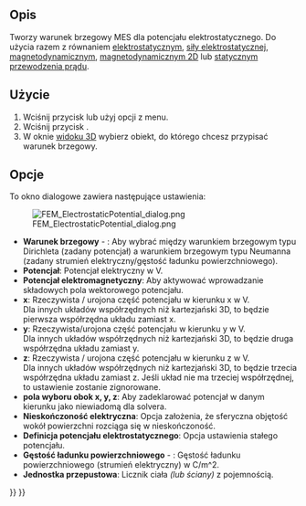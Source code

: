 <languages/>

{{Docnav
|[[FEM_ElementFluid1D/pl|Przekrój dla przepływu 1D]]
|[[FEM_ConstraintCurrentDensity/pl|Warunek brzegowy gęstości prądu]]
|[[FEM_Workbench/pl|środowisko pracy MES]]
|IconL=FEM_ElementFluid1D.svg
|IconR=FEM_ConstraintCurrentDensity.svg
|IconC=Workbench_FEM.svg
}}

{{GuiCommandContainer|
{{GuiCommand/pl
|Name=FEM ConstraintElectrostaticPotential
|Name/pl=MES: Warunek brzegowy potencjału elektrostatycznego
|MenuLocation=Model → Warunki brzegowe elektromagnetyczne → Warunek brzegowy potencjału elektrostatycznego
|Workbenches=[[FEM_Workbench/pl|MES]]
|SeeAlso=[[FEM_Example_Capacitance_Two_Balls/pl|MES: Przykład pojemność dwóch kul]], [[FEM_tutorial/pl|Poradnik MES]]
}}
{{GuiCommandFemInfo/pl
|Solvers=Elmer
}}
}}

<span id="Description"></span>
==Opis==

Tworzy warunek brzegowy MES dla potencjału elektrostatycznego. Do użycia razem z równaniem [[FEM_EquationElectrostatic/pl|elektrostatycznym]], [[FEM_EquationElectricforce/pl|siły elektrostatycznej]], [[FEM_EquationMagnetodynamic/pl|magnetodynamicznym]], [[FEM_EquationMagnetodynamic2D/pl|magnetodynamicznym 2D]] lub [[FEM_EquationStaticCurrent/pl|statycznym przewodzenia prądu]].

<span id="Usage"></span>
==Użycie==

# Wciśnij przycisk {{Button|[[Image:FEM_ConstraintElectrostaticPotential.svg|16px]] '''Warunek brzegowy potencjału elektrostatycznego'''}} lub użyj opcji {{MenuCommand|Model → Warunki brzegowe elektromagnetyczne → [[Image:FEM_ConstraintElectrostaticPotential.svg|16px]] Warunek brzegowy potencjału elektrostatycznego}} z menu.
# Wciśnij przycisk {{Button|Dodaj}}.
# W oknie [[3D_view/pl|widoku 3D]] wybierz obiekt, do którego chcesz przypisać warunek brzegowy.

<span id="Options"></span>
==Opcje==

To okno dialogowe zawiera następujące ustawienia:

[[Image:FEM_ElectrostaticPotential_dialog.png]]

* '''Warunek brzegowy''' - {{Version/pl|1.1}}: Aby wybrać między warunkiem brzegowym typu Dirichleta (zadany potencjał) a warunkiem brzegowym typu Neumanna (zadany strumień elektryczny/gęstość ładunku powierzchniowego).
* '''Potencjał''': Potencjał elektryczny w V.
* '''Potencjał elektromagnetyczny''': Aby aktywować wprowadzanie składowych pola wektorowego potencjału.
* '''x''': Rzeczywista / urojona część potencjału w kierunku x w V.<br> Dla innych układów współrzędnych niż kartezjański 3D, to będzie pierwsza współrzędna układu zamiast x.
* '''y''': Rzeczywista/urojona część potencjału w kierunku y w V.<br> Dla innych układów współrzędnych niż kartezjański 3D, to będzie druga współrzędna układu zamiast y.
* '''z''': Rzeczywista / urojona część potencjału w kierunku z w V.<br> Dla innych układów współrzędnych niż kartezjański 3D, to będzie trzecia współrzędna układu zamiast z. Jeśli układ nie ma trzeciej współrzędnej, to ustawienie zostanie zignorowane.
* '''pola wyboru obok x, y, z''': Aby zadeklarować potencjał w danym kierunku jako niewiadomą dla solvera.
* '''Nieskończoność elektryczna''': Opcja założenia, że sferyczna objętość wokół powierzchni rozciąga się w nieskończoność.
* '''Definicja potencjału elektrostatycznego''': Opcja ustawienia stałego potencjału.
* '''Gęstość ładunku powierzchniowego''' - {{Version/pl|1.1}}: Gęstość ładunku powierzchniowego (strumień elektryczny) w C/m^2.
* '''Jednostka przepustowa''': Licznik ciała ''(lub ściany)'' z pojemnością.


{{Docnav
|[[FEM_ElementFluid1D/pl|Przekrój dla przepływu 1D]]
|[[FEM_ConstraintCurrentDensity/pl|Warunek brzegowy gęstości prądu]]
|[[FEM_Workbench/pl|środowisko pracy MES]]
|IconL=FEM_ElementFluid1D.svg
|IconR=FEM_ConstraintCurrentDensity.svg
|IconC=Workbench_FEM.svg
}}

{{FEM Tools navi{{#translation:}}}}
{{Userdocnavi{{#translation:}}}}